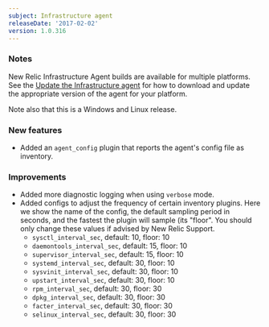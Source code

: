 ```yaml
---
subject: Infrastructure agent
releaseDate: '2017-02-02'
version: 1.0.316
---
```


### Notes

New Relic Infrastructure Agent builds are available for multiple platforms. See the [Update the Infrastructure agent](https://docs.newrelic.com/docs/infrastructure/new-relic-infrastructure/installation/update-infrastructure-agent) for how to download and update the appropriate version of the agent for your platform.

Note also that this is a Windows and Linux release.

### New features

* Added an `agent_config` plugin that reports the agent's config file as inventory.

### Improvements

* Added more diagnostic logging when using `verbose` mode.
* Added configs to adjust the frequency of certain inventory plugins. Here we show the name of the config, the default sampling period in seconds, and the fastest the plugin will sample (its "floor". You should only change these values if advised by New Relic Support.
  * `sysctl_interval_sec`, default: 10, floor: 10
  * `daemontools_interval_sec`, default: 15, floor: 10
  * `supervisor_interval_sec`, default: 15, floor: 10
  * `systemd_interval_sec`, default: 30, floor: 10
  * `sysvinit_interval_sec`, default: 30, floor: 10
  * `upstart_interval_sec`, default: 30, floor: 10
  * `rpm_interval_sec`, default: 30, floor: 30
  * `dpkg_interval_sec`, default: 30, floor: 30
  * `facter_interval_sec`, default: 30, floor: 30
  * `selinux_interval_sec`, default: 30, floor: 30

